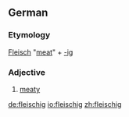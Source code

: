 ==German==
===Etymology===
[[Fleisch]] "[[meat]]" + [[-ig]]
===Adjective===
{{de-adj|comparative=fleischiger|superlative=fleischigsten}} 
# [[meaty]]

[[de:fleischig]]
[[io:fleischig]]
[[zh:fleischig]]